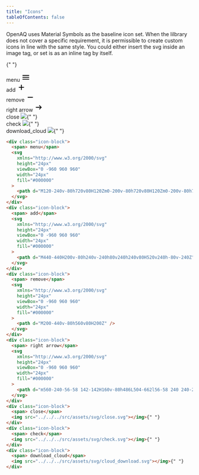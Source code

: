 ```yaml
---
title: "Icons"
tableOfContents: false
---
```


OpenAQ uses Material Symbols as the baseline icon set.
When the lilbrary does not cover a specific requirement,
it is permissible to create custom icons in line with
the same style. You could either insert the svg inside
an image tag, or set is as an inline tag by itself.

<div class="overview-icons-wrapper">

{" "}

<div class="icon-block">
  <span> menu</span>
  <svg
    xmlns="http://www.w3.org/2000/svg"
    height="24px"
    viewBox="0 -960 960 960"
    width="24px"
    fill="#000000"
  >
    <path d="M120-240v-80h720v80H120Zm0-200v-80h720v80H120Zm0-200v-80h720v80H120Z" />
  </svg>
</div>
<div class="icon-block">
  <span> add</span>
  <svg
    xmlns="http://www.w3.org/2000/svg"
    height="24px"
    viewBox="0 -960 960 960"
    width="24px"
    fill="#000000"
  >
    <path d="M440-440H200v-80h240v-240h80v240h240v80H520v240h-80v-240Z" />
  </svg>
</div>
<div class="icon-block">
  <span> remove</span>
  <svg
    xmlns="http://www.w3.org/2000/svg"
    height="24px"
    viewBox="0 -960 960 960"
    width="24px"
    fill="#000000"
  >
    <path d="M200-440v-80h560v80H200Z" />
  </svg>
</div>
<div class="icon-block">
  <span> right arrow</span>
  <svg
    xmlns="http://www.w3.org/2000/svg"
    height="24px"
    viewBox="0 -960 960 960"
    width="24px"
    fill="#000000"
  >
    <path d="m560-240-56-58 142-142H160v-80h486L504-662l56-58 240 240-240 240Z" />
  </svg>
</div>
<div class="icon-block">
  <span> close</span>
  <img src="/public/assets/svg/close.svg"></img>{" "}
</div>
<div class="icon-block">
  <span> check</span>
  <img src="/public/assets/svg/check.svg"></img>{" "}
</div>
<div class="icon-block">
  <span> download_cloud</span>
  <img src="/public/assets/svg/cloud_download.svg"></img>{" "}
</div>

</div>

```html
<div class="icon-block">
  <span> menu</span>
  <svg
    xmlns="http://www.w3.org/2000/svg"
    height="24px"
    viewBox="0 -960 960 960"
    width="24px"
    fill="#000000"
  >
    <path d="M120-240v-80h720v80H120Zm0-200v-80h720v80H120Zm0-200v-80h720v80H120Z" />
  </svg>
</div>
<div class="icon-block">
  <span> add</span>
  <svg
    xmlns="http://www.w3.org/2000/svg"
    height="24px"
    viewBox="0 -960 960 960"
    width="24px"
    fill="#000000"
  >
    <path d="M440-440H200v-80h240v-240h80v240h240v80H520v240h-80v-240Z" />
  </svg>
</div>
<div class="icon-block">
  <span> remove</span>
  <svg
    xmlns="http://www.w3.org/2000/svg"
    height="24px"
    viewBox="0 -960 960 960"
    width="24px"
    fill="#000000"
  >
    <path d="M200-440v-80h560v80H200Z" />
  </svg>
</div>
<div class="icon-block">
  <span> right arrow</span>
  <svg
    xmlns="http://www.w3.org/2000/svg"
    height="24px"
    viewBox="0 -960 960 960"
    width="24px"
    fill="#000000"
  >
    <path d="m560-240-56-58 142-142H160v-80h486L504-662l56-58 240 240-240 240Z" />
  </svg>
</div>
<div class="icon-block">
  <span> close</span>
  <img src="../../../src/assets/svg/close.svg"></img>{" "}
</div>
<div class="icon-block">
  <span> check</span>
  <img src="../../../src/assets/svg/check.svg"></img>{" "}
</div>
<div class="icon-block">
  <span> download_cloud</span>
  <img src="../../../src/assets/svg/cloud_download.svg"></img>{" "}
</div>
```
